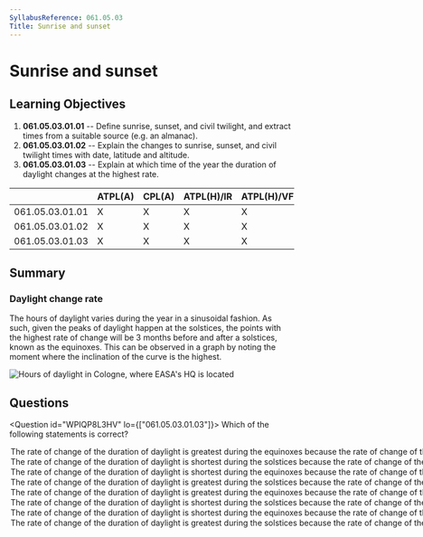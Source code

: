 ```yaml
---
SyllabusReference: 061.05.03
Title: Sunrise and sunset
---
```


# Sunrise and sunset

## Learning Objectives

1. **061.05.03.01.01** -- Define sunrise, sunset, and civil twilight, and
   extract times from a suitable source (e.g. an almanac).
2. **061.05.03.01.02** -- Explain the changes to sunrise, sunset, and civil
   twilight times with date, latitude and altitude.
3. **061.05.03.01.03** -- Explain at which time of the year the duration of
   daylight changes at the highest rate.

|                 | ATPL(A) | CPL(A) | ATPL(H)/IR | ATPL(H)/VFR | CPL(H) | IR  | CBIR(A) |
| --------------- | ------- | ------ | ---------- | ----------- | ------ | --- | ------- |
| 061.05.03.01.01 | X       | X      | X          | X           | X      |     |         |
| 061.05.03.01.02 | X       | X      | X          | X           | X      |     |         |
| 061.05.03.01.03 | X       | X      | X          | X           | X      |     |         |

## Summary

### Daylight change rate

The hours of daylight varies during the year in a sinusoidal fashion. As such,
given the peaks of daylight happen at the solstices, the points with the highest
rate of change will be 3 months before and after a solstices, known as the
equinoxes. This can be observed in a graph by noting the moment where the
inclination of the curve is the highest.

![Hours of daylight in Cologne, where EASA's HQ is located](images/061.05.03-01)

## Questions

<Question id="WPIQP8L3HV" lo={["061.05.03.01.03"]}>
  <Text variant="oneCorrect">
    Which of the following statements is correct?
  </Text>
  <Option key="1" subject={[[]]}>
    The rate of change of the duration of daylight is greatest during the
    equinoxes because the rate of change of the duration of daylight is directly
    proportional to the declination of the sun.
  </Option>
  <Option key="2" subject={[[]]}>
    The rate of change of the duration of daylight is shortest during the
    solstices because the rate of change of the duration of daylight is directly
    proportional to the declination of the sun.
  </Option>
  <Option key="1">
    The rate of change of the duration of daylight is shortest during the
    equinoxes because the rate of change of the duration of daylight is directly
    proportional to the declination of the sun.
  </Option>
  <Option key="2">
    The rate of change of the duration of daylight is greatest during the
    solstices because the rate of change of the duration of daylight is directly
    proportional to the declination of the sun.
  </Option>
  <Option key="1">
    The rate of change of the duration of daylight is greatest during the
    equinoxes because the rate of change of the duration of daylight is
    inversely proportional to the declination of the sun.
  </Option>
  <Option key="2">
    The rate of change of the duration of daylight is shortest during the
    solstices because the rate of change of the duration of daylight is
    inversely proportional to the declination of the sun.
  </Option>
  <Option key="1">
    The rate of change of the duration of daylight is shortest during the
    equinoxes because the rate of change of the duration of daylight is
    inversely proportional to the declination of the sun.
  </Option>
  <Option key="2">
    The rate of change of the duration of daylight is greatest during the
    solstices because the rate of change of the duration of daylight is
    inversely proportional to the declination of the sun.
  </Option>
</Question>
